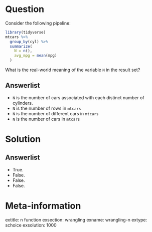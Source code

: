Question
========

Consider the following pipeline:

```r
library(tidyverse)
mtcars %>%
  group_by(cyl) %>%
  summarize(
    N = n(), 
    avg_mpg = mean(mpg)
  ) 
```

What is the real-world meaning of the variable `N` in the result set? 

Answerlist
----------
* `N` is the number of cars associated with each distinct number of cylinders. 
* `N` is the number of rows in `mtcars`
* `N` is the number of different cars in `mtcars`
* `N` is the number of cars in `mtcars`

Solution
========

Answerlist
----------
* True.
* False.
* False.
* False.

Meta-information
================
extitle: n function
exsection: wrangling
exname: wrangling-n
extype: schoice
exsolution: 1000
